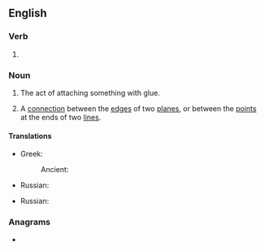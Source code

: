 ==English==

===Verb===
{{head|en|verb form}}

# {{present participle of|en|glue|nocat=1}}

===Noun===
{{en-noun}}

# The act of attaching something with glue.
# {{lb|en|topology}} A [[connection]] between the [[edge]]s of two [[plane]]s, or between the [[point]]s at the ends of two [[line]]s.

====Translations====
{{trans-top|the act of attaching something with glue}}
* Greek:
*: Ancient: {{t|grc|κόλλησις|f}}
{{trans-mid}}
* Russian: {{t+|ru|склеивание|m}}
{{trans-bottom}}
{{trans-top|a connection between the edges of two planes, or between the points at the ends of two lines}}
* Russian: {{t+|ru|склейка|f}}
{{trans-bottom}}

===Anagrams===
* {{anagrams|en|a=ggilnu|Guling|luging}}